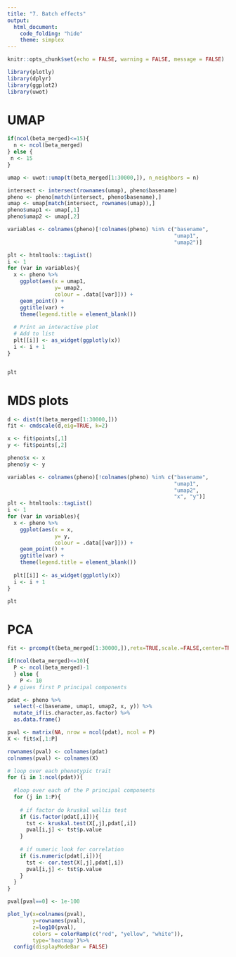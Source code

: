 ```yaml
---
title: "7. Batch effects"
output:
  html_document:
    code_folding: "hide"
    theme: simplex
---
```


```r
knitr::opts_chunk$set(echo = FALSE, warning = FALSE, message = FALSE)

library(plotly)
library(dplyr)
library(ggplot2)
library(uwot)
```

# UMAP

```r
if(ncol(beta_merged)<=15){
  n <- ncol(beta_merged)
} else {
 n <- 15 
}

umap <- uwot::umap(t(beta_merged[1:30000,]), n_neighbors = n)

intersect <- intersect(rownames(umap), pheno$basename)
pheno <- pheno[match(intersect, pheno$basename),]
umap <- umap[match(intersect, rownames(umap)),]
pheno$umap1 <- umap[,1]
pheno$umap2 <- umap[,2]

variables <- colnames(pheno)[!colnames(pheno) %in% c("basename",
                                                     "umap1",
                                                     "umap2")]

plt <- htmltools::tagList()
i <- 1
for (var in variables){
  x <- pheno %>%
    ggplot(aes(x = umap1,
               y= umap2,
               colour = .data[[var]])) +
    geom_point() +
    ggtitle(var) +
    theme(legend.title = element_blank())
  
  # Print an interactive plot
  # Add to list
  plt[[i]] <- as_widget(ggplotly(x))
  i <- i + 1
}


plt
```

# MDS plots

```r
d <- dist(t(beta_merged[1:30000,]))
fit <- cmdscale(d,eig=TRUE, k=2)

x <- fit$points[,1]
y <- fit$points[,2]

pheno$x <- x
pheno$y <- y

variables <- colnames(pheno)[!colnames(pheno) %in% c("basename",
                                                     "umap1",
                                                     "umap2",
                                                     "x", "y")]
plt <- htmltools::tagList()
i <- 1
for (var in variables){
  x <- pheno %>%
    ggplot(aes(x = x,
               y= y,
               colour = .data[[var]])) +
    geom_point() +
    ggtitle(var) +
    theme(legend.title = element_blank())
  
  plt[[i]] <- as_widget(ggplotly(x))
  i <- i + 1
}

plt
```


# PCA

```r
fit <- prcomp(t(beta_merged[1:30000,]),retx=TRUE,scale.=FALSE,center=TRUE)

if(ncol(beta_merged)<=10){
  P <- ncol(beta_merged)-1
  } else {
    P <- 10
} # gives first P principal components

pdat <- pheno %>%
  select(-c(basename, umap1, umap2, x, y)) %>%
  mutate_if(is.character,as.factor) %>%
  as.data.frame()

pval <- matrix(NA, nrow = ncol(pdat), ncol = P)
X <- fit$x[,1:P]

rownames(pval) <- colnames(pdat)
colnames(pval) <- colnames(X)

# loop over each phenotypic trait
for (i in 1:ncol(pdat)){
  
  #loop over each of the P principal components
  for (j in 1:P){
    
    # if factor do kruskal wallis test
    if (is.factor(pdat[,i])){
      tst <- kruskal.test(X[,j],pdat[,i])
      pval[i,j] <- tst$p.value
    }
    
    # if numeric look for correlation
    if (is.numeric(pdat[,i])){
      tst <- cor.test(X[,j],pdat[,i])
      pval[i,j] <- tst$p.value
    }
  }
}

pval[pval==0] <- 1e-100

plot_ly(x=colnames(pval),
        y=rownames(pval),
        z=log10(pval),
        colors = colorRamp(c("red", "yellow", "white")),
        type='heatmap')%>%
  config(displayModeBar = FALSE)
```




